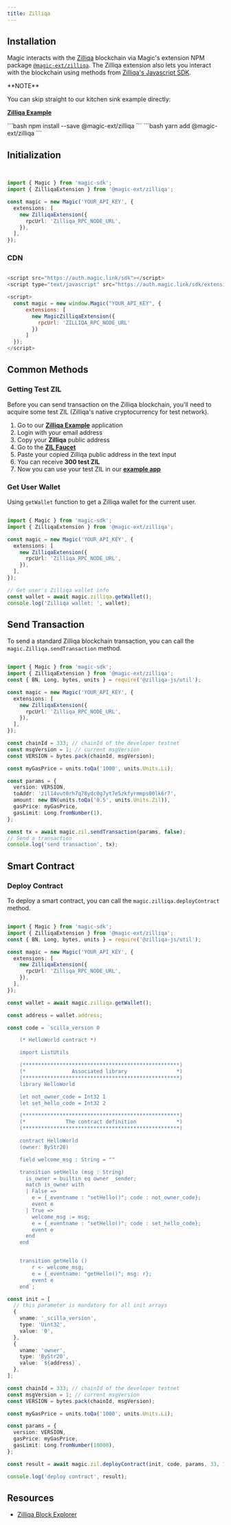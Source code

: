 ---
title: Zilliqa
---


## Installation

Magic interacts with the [Zilliqa](https://www.zilliqa.com/) blockchain via Magic's extension NPM package [`@magic-ext/zilliqa`](https://www.npmjs.com/package/@magic-ext/zilliqa). The Zilliqa extension also lets you interact with the blockchain using methods from [Zilliqa's Javascript SDK](https://github.com/Zilliqa/Zilliqa-JavaScript-Library).

<Info>
**NOTE**

You can skip straight to our kitchen sink example directly:

[**Zilliqa Example**](https://codesandbox.io/s/github/MagicLabs/example-zilliqa)

</Info>

<Tabs>
  <Tab title="NPM">
```bash
npm install --save @magic-ext/zilliqa
```
  </Tab>
  <Tab title="Yarn">
```bash
yarn add @magic-ext/zilliqa
```
  </Tab>
</Tabs>


## Initialization

```typescript TypeScript icon="square-js"


import { Magic } from 'magic-sdk';
import { ZilliqaExtension } from '@magic-ext/zilliqa';

const magic = new Magic('YOUR_API_KEY', {
  extensions: [
    new ZilliqaExtension({
      rpcUrl: 'Zilliqa_RPC_NODE_URL',
    }),
  ],
});
```
### CDN

```javascript JavaScript icon="square-js"

<script src="https://auth.magic.link/sdk"></script>
<script type="text/javascript" src="https://auth.magic.link/sdk/extension/zilliqa"></script>

<script>
  const magic = new window.Magic("YOUR_API_KEY", {
      extensions: [
        new MagicZilliqaExtension({
          rpcUrl: 'ZILLIQA_RPC_NODE_URL'
        })
      ]
  });
</script>
```



## Common Methods

### Getting Test ZIL

Before you can send transaction on the Zilliqa blockchain, you'll need to acquire some test ZIL (Zilliqa's native cryptocurrency for test network).

1.  Go to our [**Zilliqa Example**](https://codesandbox.io/s/github/MagicLabs/example-zilliqa) application
2.  Login with your email address
3.  Copy your **Zilliqa** public address
4.  Go to the [**ZIL Faucet**](https://dev-wallet.zilliqa.com/faucet)
5.  Paste your copied Zilliqa public address in the text input
6.  You can receive **300 test ZIL**
7.  Now you can use your test ZIL in our [**example app**](https://codesandbox.io/s/github/MagicLabs/example-zilliqa)

### Get User Wallet

Using `getWallet` function to get a Zilliqa wallet for the current user.

```typescript TypeScript icon="square-js"

import { Magic } from 'magic-sdk';
import { ZilliqaExtension } from '@magic-ext/zilliqa';

const magic = new Magic('YOUR_API_KEY', {
  extensions: [
    new ZilliqaExtension({
      rpcUrl: 'Zilliqa_RPC_NODE_URL',
    }),
  ],
});

// Get user's Zilliqa wallet info
const wallet = await magic.zilliqa.getWallet();
console.log('Zilliqa wallet: ', wallet);
```

## Send Transaction

To send a standard Zilliqa blockchain transaction, you can call the `magic.Zilliqa.sendTransaction` method.

```typescript TypeScript icon="square-js"

import { Magic } from 'magic-sdk';
import { ZilliqaExtension } from '@magic-ext/zilliqa';
const { BN, Long, bytes, units } = require('@zilliqa-js/util');

const magic = new Magic('YOUR_API_KEY', {
  extensions: [
    new ZilliqaExtension({
      rpcUrl: 'Zilliqa_RPC_NODE_URL',
    }),
  ],
});

const chainId = 333; // chainId of the developer testnet
const msgVersion = 1; // current msgVersion
const VERSION = bytes.pack(chainId, msgVersion);

const myGasPrice = units.toQa('1000', units.Units.Li);

const params = {
  version: VERSION,
  toAddr: 'zil14vut0rh7q78ydc0g7yt7e5zkfyrmmps00lk6r7',
  amount: new BN(units.toQa('0.5', units.Units.Zil)),
  gasPrice: myGasPrice,
  gasLimit: Long.fromNumber(1),
};

const tx = await magic.zil.sendTransaction(params, false);
// Send a transaction
console.log('send transaction', tx);
```

## Smart Contract

### Deploy Contract

To deploy a smart contract, you can call the `magic.zilliqa.deployContract` method.

```typescript TypeScript icon="square-js"

import { Magic } from 'magic-sdk';
import { ZilliqaExtension } from '@magic-ext/zilliqa';
const { BN, Long, bytes, units } = require('@zilliqa-js/util');

const magic = new Magic('YOUR_API_KEY', {
  extensions: [
    new ZilliqaExtension({
      rpcUrl: 'Zilliqa_RPC_NODE_URL',
    }),
  ],
});

const wallet = await magic.zilliqa.getWallet();

const address = wallet.address;

const code = `scilla_version 0

    (* HelloWorld contract *)

    import ListUtils

    (***************************************************)
    (*               Associated library                *)
    (***************************************************)
    library HelloWorld

    let not_owner_code = Int32 1
    let set_hello_code = Int32 2

    (***************************************************)
    (*             The contract definition             *)
    (***************************************************)

    contract HelloWorld
    (owner: ByStr20)

    field welcome_msg : String = ""

    transition setHello (msg : String)
      is_owner = builtin eq owner _sender;
      match is_owner with
      | False =>
        e = {_eventname : "setHello()"; code : not_owner_code};
        event e
      | True =>
        welcome_msg := msg;
        e = {_eventname : "setHello()"; code : set_hello_code};
        event e
      end
    end


    transition getHello ()
        r <- welcome_msg;
        e = {_eventname: "getHello()"; msg: r};
        event e
    end`;

const init = [
  // this parameter is mandatory for all init arrays
  {
    vname: '_scilla_version',
    type: 'Uint32',
    value: '0',
  },
  {
    vname: 'owner',
    type: 'ByStr20',
    value: `${address}`,
  },
];

const chainId = 333; // chainId of the developer testnet
const msgVersion = 1; // current msgVersion
const VERSION = bytes.pack(chainId, msgVersion);

const myGasPrice = units.toQa('1000', units.Units.Li);

const params = {
  version: VERSION,
  gasPrice: myGasPrice,
  gasLimit: Long.fromNumber(10000),
};

const result = await magic.zil.deployContract(init, code, params, 33, 1000, false);

console.log('deploy contract', result);
```


## Resources

* [Zilliqa Block Explorer](https://viewblock.io/zilliqa)
